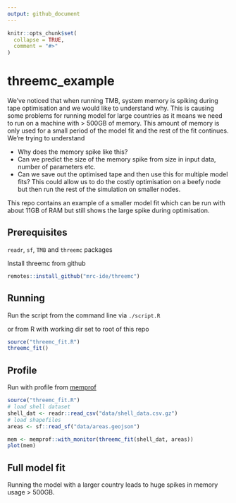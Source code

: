 ```yaml
---
output: github_document
---
```


<!-- README.md is generated from README.Rmd. Please edit that file -->

```r
knitr::opts_chunk$set(
  collapse = TRUE,
  comment = "#>"
)
```

# threemc_example

We've noticed that when running TMB, system memory is spiking during tape optimisation and we would like to understand why. This is causing some problems for running model for large countries as it means we need to run on a machine with > 500GB of memory. This amount of memory is only used for a small period of the model fit and the rest of the fit continues. We're trying to understand

* Why does the memory spike like this?
* Can we predict the size of the memory spike from size in input data, number of parameters etc.
* Can we save out the optimised tape and then use this for multiple model fits? This could allow us to do the costly optimisation on a beefy node but then run the rest of the simulation on smaller nodes.

This repo contains an example of a smaller model fit which can be run with about 11GB of RAM but still shows the large spike during optimisation.

## Prerequisites

`readr`, `sf`, `TMB` and `threemc` packages

Install threemc from github
```r
remotes::install_github("mrc-ide/threemc")
```

## Running

Run the script from the command line via `./script.R`

or from R with working dir set to root of this repo
```r
source("threemc_fit.R")
threemc_fit()
```

## Profile

Run with profile from [memprof](https://github.com/mrc-ide/memprof)

```r
source("threemc_fit.R")
# load shell dataset
shell_dat <- readr::read_csv("data/shell_data.csv.gz")
# load shapefiles
areas <- sf::read_sf("data/areas.geojson")

mem <- memprof::with_monitor(threemc_fit(shell_dat, areas))
plot(mem)
```
## Full model fit

Running the model with a larger country leads to huge spikes in memory usage > 500GB.

